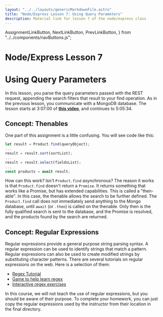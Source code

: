 ```yaml
---
layout: "../../layouts/genericMarkdownFile.astro"
title: "Node/Express Lesson 7: Using Query Parameters"
description: Material link for lesson 7 of the node/express class
---
```


  AssignmentLinkButton,
  NextLinkButton,
  PrevLinkButton,
} from "../../components/navButtons.js";

# Node/Express Lesson 7

# Using Query Parameters

In this lesson, you parse the query parameters passed with the REST request, appending the search filters that result to your find operation. As in the previous lesson, you communicate with a MongoDB database. The lesson starts at 3:07:00 of **[this video](https://www.youtube.com/watch?v=rltfdjcXjmk&t=11220)**, and continues to 5:05:34.

## Concept: Thenables

One part of this assignment is a little confusing. You will see code like this:

```js
let result = Product.find(queryObject);
...
result = result.sort(sortList);
...
result = result.select(fieldsList);
...
const products = await result;
```

How can this work? Isn't `Product.find` asynchronous? The reason it works is that `Product.find` doesn't return a `Promise`. It returns something that works like a Promise, but has extended capabilities. This is called a "then-able". In this case, the thenable allows the search to be further defined. The `Product.find` call does not immediately send anything to the Mongo database, until `await` (or `.then`) is called on the thenable. Only then is the fully qualified search is sent to the database, and the Promise is resolved, and the products found by the search are returned.

## Concept: Regular Expressions

Regular expressions provide a general purpose string parsing syntax. A regular expression can
be used to identify strings that match a pattern. Regular expressions can also be used
to create modified strings by substituting character patterns. There are several tutorials
on regular expressions on the web. Here is a selection of them:

- [Regex Tutorial](https://regexlearn.com/)
- [Game to help learn regex](http://play.inginf.units.it/#/)
- [Interactive regex exercises](https://regexone.com/)

In this course, we will not teach the use of regular
expressions, but you should be aware of their purpose. To complete your homework, you
can just copy the regular expressions used by the instructor from their location in the
final directory.

<div className="flex justify-evenly">
  <PrevLinkButton link="/node-express/lesson6-m1" />
  <AssignmentLinkButton link="/node-express/lesson7-a1" />
  <NextLinkButton link="/node-express/lesson8-m1" />
</div>
